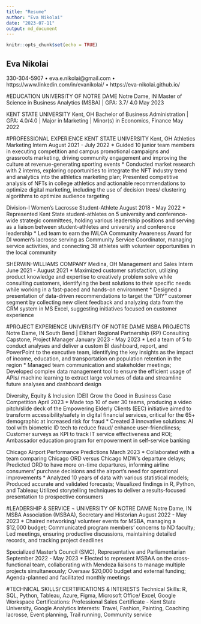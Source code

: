 ```yaml
---
title: "Resume"
author: "Eva Nikolai"
date: "2023-07-11"
output: md_document
---
```


```r
knitr::opts_chunk$set(echo = TRUE)
```

##                             Eva Nikolai

330-304-5907 • eva.e.nikolai@gmail.com • https://www.linkedin.com/in/evanikolai/ • https://eva-nikolai.github.io/

#EDUCATION
UNIVERSITY OF NOTRE DAME 	Notre Dame, IN 
Master of Science in Business Analytics (MSBA) | GPA: 3.7/ 4.0 	May 2023

KENT STATE UNIVERSITY	Kent, OH
Bachelor of Business Administration | GPA: 4.0/4.0 | Major in Marketing | Minor(s) in Economics, Finance	May 2022
  
#PROFESSIONAL EXPERIENCE
KENT STATE UNIVERSITY 	Kent, OH 
Athletics Marketing Intern 	August 2021 - July 2022 
*	Guided 10 junior team members in executing competition and campus promotional campaigns and grassroots marketing, driving community engagement and improving the culture at revenue-generating sporting events 
*	Conducted market research with 2 interns, exploring opportunities to integrate the NFT industry trend and analytics into the athletics marketing plan; Presented competitive analysis of NFTs in college athletics and actionable recommendations to optimize digital marketing, including the use of decision trees/ clustering algorithms to optimize audience targeting

Division-I Women's Lacrosse Student-Athlete 	August 2018 - May 2022 
*	Represented Kent State student-athletes on 5 university and conference-wide strategic committees, holding various leadership positions and serving as a liaison between student-athletes and university and conference leadership 
*	Led team to earn the IWLCA Community Awareness Award for DI women’s lacrosse serving as Community Service Coordinator, managing service activities, and connecting 38 athletes with volunteer opportunities in the local community

SHERWIN-WILLIAMS COMPANY 	Medina, OH 
Management and Sales Intern 	June 2021 - August 2021 
*	Maximized customer satisfaction, utilizing product knowledge and expertise to creatively problem solve while consulting customers, identifying the best solutions to their specific needs while working in a fast-paced and hands-on environment 
*	Designed a presentation of data-driven recommendations to target the "DIY" customer segment by collecting new client feedback and analyzing data from the CRM system in MS Excel, suggesting initiatives focused on customer experience 

#PROJECT EXPERIENCE
UNIVERSITY OF NOTRE DAME MSBA PROJECTS							 Notre Dame, IN
South Bend | Elkhart Regional Partnership (RP) Consulting Capstone, Project Manager              January 2023 - May 2023
* Led a team of 5 to conduct analyses and deliver a custom BI dashboard, report, and PowerPoint to the executive team, identifying the key insights as the impact of income, education, and transportation on population retention in the region
* Managed team communication and stakeholder meetings; Developed complex data management tool to ensure the efficient usage of APIs/ machine learning to extract large volumes of data and streamline future analyses and dashboard design

Diversity, Equity & Inclusion (DEI) Grow the Good in Business Case Competition	 	         	         April 2023
* Made top 10 of over 30 teams, producing a video pitch/slide deck of the Empowering Elderly Clients (EEC) initiative aimed to transform accessibility/safety in digital financial services, critical for the 65+ demographic at increased risk for fraud
* Created 3 innovative solutions: AI tool with biometric ID tech to reduce fraud/ enhance user-friendliness; Customer surveys as KPI to track IT service effectiveness and ROI; Ambassador education program for empowerment in self-service banking

Chicago Airport Performance Predictions						       		       March 2023
* Collaborated with a team comparing Chicago ORD versus Chicago MDW’s departure delays; Predicted ORD to have more on-time departures, informing airline consumers’ purchase decisions and the airport’s need for operational improvements
* Analyzed 10 years of data with various statistical models; Produced accurate and validated forecasts; Visualized findings in R, Python, and Tableau; Utilized storytelling techniques to deliver a results-focused presentation to prospective consumers

#LEADERSHIP & SERVICE ¬
UNIVERSITY OF NOTRE DAME									 Notre Dame, IN
MSBA Association (MSBAA), Secretary and Historian					              August 2022 - May 2023
* Chaired networking/ volunteer events for MSBA, managing a $12,000 budget; Communicated program members’ concerns to ND faculty; Led meetings, ensuring productive discussions, maintaining detailed records, and tracking project deadlines

Specialized Master’s Council (SMC), Representative and Parliamentarian    	    	        September 2022 - May 2023
* Elected to represent MSBAA on the cross-functional team, collaborating with Mendoza liaisons to manage multiple projects simultaneously; Oversaw $20,000 budget and external funding; Agenda-planned and facilitated monthly meetings

#TECHNICAL SKILLS/ CERTIFICATIONS & INTERESTS
Technical Skills: R, SQL, Python, Tableau, Azure, Figma, Microsoft Office/ Excel, Google Workspace
Certifications:  Professional Sales Certificate - Kent State University, Google Analytics
Interests: Travel, Fashion, Painting, Coaching lacrosse, Event planning, Trail running, Community service 
